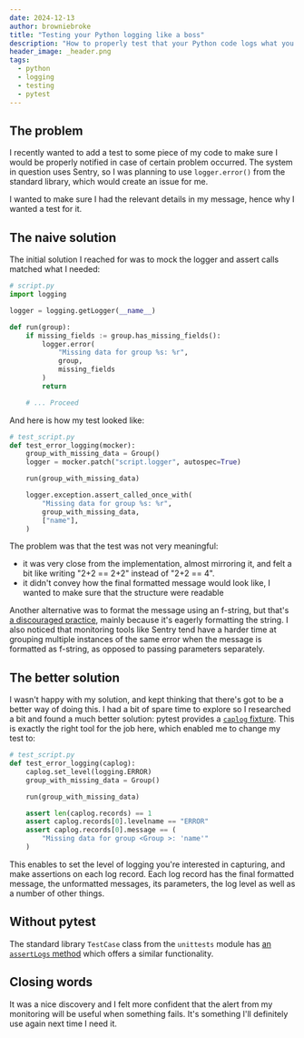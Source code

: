 ```yaml
---
date: 2024-12-13
author: browniebroke
title: "Testing your Python logging like a boss"
description: "How to properly test that your Python code logs what you expect."
header_image: _header.png
tags:
  - python
  - logging
  - testing
  - pytest
---
```


## The problem

I recently wanted to add a test to some piece of my code to make sure I would be properly notified in case of certain problem occurred. The system in question uses Sentry, so I was planning to use `logger.error()` from the standard library, which would create an issue for me.

I wanted to make sure I had the relevant details in my message, hence why I wanted a test for it.

## The naive solution

The initial solution I reached for was to mock the logger and assert calls matched what I needed:

```python
# script.py
import logging

logger = logging.getLogger(__name__)

def run(group):
    if missing_fields := group.has_missing_fields():
        logger.error(
            "Missing data for group %s: %r",
            group,
            missing_fields
        )
        return

    # ... Proceed
```

And here is how my test looked like:

```python
# test_script.py
def test_error_logging(mocker):
    group_with_missing_data = Group()
    logger = mocker.patch("script.logger", autospec=True)

    run(group_with_missing_data)

    logger.exception.assert_called_once_with(
        "Missing data for group %s: %r",
        group_with_missing_data,
        ["name"],
    )
```

The problem was that the test was not very meaningful:

- it was very close from the implementation, almost mirroring it, and felt a bit like writing "2+2 == 2+2" instead of "2+2 == 4".
- it didn't convey how the final formatted message would look like, I wanted to make sure that the structure were readable

Another alternative was to format the message using an f-string, but that's [a discouraged practice](https://docs.astral.sh/ruff/rules/logging-f-string/), mainly because it's eagerly formatting the string. I also noticed that monitoring tools like Sentry tend have a harder time at grouping multiple instances of the same error when the message is formatted as f-string, as opposed to passing parameters separately.

## The better solution

I wasn't happy with my solution, and kept thinking that there's got to be a better way of doing this. I had a bit of spare time to explore so I researched a bit and found a much better solution: pytest provides a [`caplog` fixture](https://docs.pytest.org/en/stable/how-to/logging.html#caplog-fixture). This is exactly the right tool for the job here, which enabled me to change my test to:

```python
# test_script.py
def test_error_logging(caplog):
    caplog.set_level(logging.ERROR)
    group_with_missing_data = Group()

    run(group_with_missing_data)

    assert len(caplog.records) == 1
    assert caplog.records[0].levelname == "ERROR"
    assert caplog.records[0].message == (
        "Missing data for group <Group >: 'name'"
    )
```

This enables to set the level of logging you're interested in capturing, and make assertions on each log record. Each log record has the final formatted message, the unformatted messages, its parameters, the log level as well as a number of other things.

## Without pytest

The standard library `TestCase` class from the `unittests` module has [an `assertLogs` method](https://docs.python.org/3/library/unittest.html#unittest.TestCase.assertLogs) which offers a similar functionality.

## Closing words

It was a nice discovery and I felt more confident that the alert from my monitoring will be useful when something fails. It's something I'll definitely use again next time I need it.

